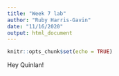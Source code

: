 ```yaml
---
title: "Week 7 lab"
author: "Ruby Harris-Gavin"
date: "11/16/2020"
output: html_document
---
```


```r
knitr::opts_chunk$set(echo = TRUE)
```

Hey Quinlan! 
